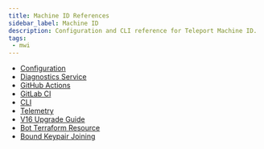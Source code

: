 ```yaml
---
title: Machine ID References
sidebar_label: Machine ID
description: Configuration and CLI reference for Teleport Machine ID.
tags:
 - mwi
---
```


- [Configuration](configuration.mdx)
- [Diagnostics Service](diagnostics-service.mdx)
- [GitHub Actions](github-actions.mdx)
- [GitLab CI](gitlab.mdx)
- [CLI](../../reference/cli/tbot.mdx)
- [Telemetry](telemetry.mdx)
- [V16 Upgrade Guide](v16-upgrade-guide.mdx)
- [Bot Terraform Resource](../api/terraform-provider/resources/bot.mdx)
- [Bound Keypair Joining](bound-keypair/bound-keypair.mdx)

